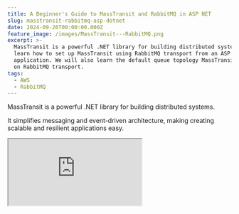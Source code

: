 ```yaml
---
title: A Beginner's Guide to MassTransit and RabbitMQ in ASP NET
slug: masstransit-rabbitmq-asp-dotnet
date: 2024-09-26T00:00:00.000Z
feature_image: /images/MassTransit---RabbitMQ.png
excerpt: >-
  MassTransit is a powerful .NET library for building distributed systems. Let's
  learn how to set up MassTransit using RabbitMQ transport from an ASP NET
  application. We will also learn the default queue topology MassTransit sets up
  on RabbitMQ transport.
tags:
  - AWS
  - RabbitMQ
---
```

MassTransit is a powerful .NET library for building distributed systems.

It simplifies messaging and event-driven architecture, making creating scalable and resilient applications easy.

<iframe src="https://www.youtube.com/embed/0EXA9Vh7Iuw?feature=oembed" />

MassTransit supports various message transports, including RabbitMQ, Amazon SQS, Azure Service Bus, etc. It abstracts away the complexities of different transports, providing a unified API for sending and receiving messages across these platforms.

In this post, let’s learn how to use MassTransit from an ASP NET application.

We will learn how to set up MassTransit and start using it to publish and subscribe to messages. I'll also show you the default queue topology that MassTransit sets up when working with RabbitMQ transport.

I will use an AWS MQ-hosted instance of RabbitMQ as my transport.

This post is sponsored by AWS and is part of my RabbitMQ Series.

## Installing and Setting Up MassTransit in ASP NET Core

To install MassTransit with RabbitMQ in an ASP.NET Core application, run the following commands to add the required NuGet packages:

```bash
dotnet add package MassTransit.AspNetCore
dotnet add package MassTransit.RabbitMQ

```

NuGet packages required for MassTransit with RabbitMQ transport.

This will install MassTransit and the RabbitMQ transport, which we will configure later in this blog post.

## Publishing Messages Using MassTransit

I am using a default ASP NET Core Web API application for the demo.

Let's say we have an `POST` endpoint in it to add new weather forecast data to our application.

We must email a specific address whenever we add a weather forecast entry.

You could directly add the email sending logic to the application code that is responsible to add the new weather forecast.

However, this increases code coupling.

This makes it a perfect case to use message-driven architecture.

<iframe src="https://www.youtube.com/embed/videoseries?list=PL59L9XrzUa-ku74pfBcy4f3tigwfzGUrG" />

Any time new weather forecast data is added, let's raise `WeaherDataAddedEvent`, as shown below.

```csharp
app.MapPost(
        "/weatherforecast", 
        async ([FromBody] WeatherForecast data, IBus bus) =>
    {
        Console.WriteLine($"New weather data added for {data.City} " +
                          $"on {data.Date} with Temperature {data.TemperatureC}");
        await bus.Publish(new WeatherDataAddedEvent()
        {
            City = data.City, TemperatureC = data.TemperatureC, DateTime = data.Date
        });
    })
    .WithName("PostWeatherForecast")
    .DisableAntiforgery()
    .WithOpenApi();

```

ASP NET Core `POST` endpoint, publishing an event to RabbitMQ using MassTransit.

The above code uses an instance of`IBus` from the MassTransit library to publish the `WeatherDataAddedEvent` any time new weather forecast data is added.

`IBus` will be automatically injected into the controller once we set up MassTransit later in this post.

## Consuming Messages Using MassTransit

To consume a message in MassTransit, Create a consumer class that implements `IConsumer<T>`, where `T` is the message type you're consuming.

The `SendNewWeatherDataEmail` class consumes the `WeatherDataAddedEvent` published from our `POST` endpoint.

```csharp
public class SendNewWeatherDataEmail: IConsumer<WeatherDataAddedEvent>
{
    public Task Consume(ConsumeContext<WeatherDataAddedEvent> context)
    {
        Console.WriteLine(@$"Sending Email for City {context.Message.City} 
                          on {context.Message.DateTime} with 
                          {context.Message.TemperatureC}");
        return Task.CompletedTask;
    }
}

```

Message Consumer in MassTransit handling an event.

The consumer implements `IConsumer<WeatherDataAddedEvent>` interface.

## Wiring MassTransit with RabbitMQ Transport

Now that we have set up our application code to publish messages and added a consumer for the message let's wire up MassTransit to use RabbitMQ as our transport mechanism.

If you are new to RabbitMQ, I highly recommend checking out the articles below to learn some basic concepts.

<BlogLink
  href="/blog/tag/rabbitmq/"
  title="RabbitMQ - Rahul Nath"
  description="RabbitMQ is a powerful open-source message broker facilitating communication between systems or applications. Let’s learn how to get started using RabbitMQ on Amazon MQ from .NET application."
  authorImage="/images/logo-512x512.png"
  authorName="Rahul Nath"
  authorTitle="Rahul Pulikkot Nath"
  featureImage="/images/RabbitMQ-2.png"
/>

You can host a RabbitMQ instance in multiple ways. For this blog post, I use an AWS MQ-hosted instance of RabbitMQ.

![](/images/image-27.png)

Creating an AWS MQ hosted instance of RabbitMQ.

The following code in `Program.cs`registers MassTransit and sets up the RabbitMQ transport.

```csharp
builder.Services.AddMassTransit(mt =>
{
    mt.AddConsumer<SendNewWeatherDataEmail>();
    
    var rabbitConfiguration = builder.Configuration
        .GetSection(nameof(RabbitConfiguration))
        .Get<RabbitConfiguration>();
    
    mt.UsingRabbitMq((context, cfg) =>
    {
        cfg.ConfigureEndpoints(context);
        cfg.Host(rabbitConfiguration.Host, host =>
        {
            host.Username(rabbitConfiguration.UserName);
            host.Password(rabbitConfiguration.Password);
        });
    });
});

```

Registering MassTransit and setting up RabbitMQ as transport at the startup of a ASP NET aplication.

The code first registers the `SendNewWeatherDataEmail` consumer class to MassTransit. This tells MassTransit about this consumer consuming the specific event.

We also set up to use RabbitMQ as the transport.

First, we retrieve the RabbitMQ configuration setting from appsettings.json and use that in the `UsinRabbitMQ` extension method to set up the RabbitMQ host details and credentials to connect.

## MassTransit Default Queue Topology Convention

The `ConfigureEndpoints` the method sets up the channels and binding on RabbitMQ based on the default MassTransit convention.

![](/images/MassTransit-RabbitMQ-Queue-Topology.png)

Defauilt MassTransit Queue Topology for RabbitMQ.

MassTransit's default RabbitMQ topology setup:

### Message Publication and Consumer Setup

MassTransit creates a fanout exchange named after the message type and class namespace (e.g., "_hello\_mass\_transit:WeatherDataAddedEvent_").  
  

This is the primary point where publishers send messages.  
  

For each consumer, MassTransit creates a unique queue named after the consumer (e.g., "_SendNewWeatherDataEmail_") and a fanout exchange, typically called the same (e.g., "_SendNewWeatherDataEmail_")

![](/images/image-5.png)

The different Exchanges setup by default based on the default MassTransit conventions.

### **Message Routing and Flow**

MassTransit binds the message type exchange to each consumer's exchange and each exchange to its corresponding queue.  
  

This is an example of [Exchange to Exchange Bindings in RabbitMQ](https://www.rabbitmq.com/docs/e2e).

![](/images/image-6.png)

RabbitMQ Routing set up by MassTransit from the message publish exchange to each of the Consumers. This is an Exchange-to-Exchange binding.

The published message goes to the message type exchange and is forwarded to all bound consumer exchanges.  
  

Each consumer exchange then routes the message to its specific queue. Consumers read messages from their dedicated queues.

![](/images/image-7.png)

RabbitMQ Queues set up by MassTransit for each consumer.

This setup allows multiple consumers to handle the same message type independently.

Publishers and consumers are decoupled, enhancing system flexibility.

This topology ensures efficient message distribution, independent consumer scaling, and a clear, predictable structure for complex messaging systems.

MassTransit handles the creation and configuration of all these RabbitMQ objects automatically based on convention.

The default topology set up by MassTransit can be modified through configuration.

We will explore this in a future post! 👋

